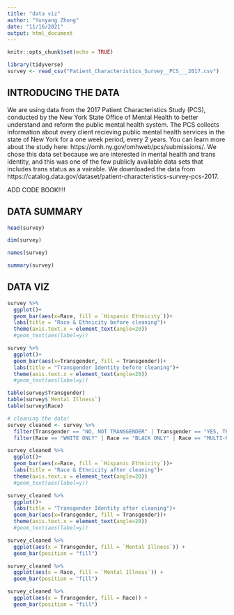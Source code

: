 ```yaml
---
title: "data viz"
author: "Yunyang Zhong"
date: "11/16/2021"
output: html_document
---
```


```r
knitr::opts_chunk$set(echo = TRUE)
```

```r
library(tidyverse)
survey <- read_csv("Patient_Characteristics_Survey__PCS___2017.csv")
```

## INTRODUCING THE DATA

We are using data from the 2017 Patient Characteristics Study (PCS), conducted by the New York State Office of Mental Health to better understand and reform the public mental health system. The PCS collects information about every client recieving public mental health services in the state of New York for a one week period, every 2 years. You can learn more about the study here: https://omh.ny.gov/omhweb/pcs/submissions/. We chose this data set because we are interested in mental health and trans identity, and this was one of the few publicly available data sets that includes trans status as a vairable. We downloaded the data from https://catalog.data.gov/dataset/patient-characteristics-survey-pcs-2017.

ADD CODE BOOK!!!!

## DATA SUMMARY
```r
head(survey)
```

```r
dim(survey)
```

```r
names(survey)
```

```r
summary(survey)
```

## DATA VIZ

```r
survey %>%
  ggplot()+
  geom_bar(aes(x=Race, fill = `Hispanic Ethnicity`))+
  labs(title = "Race & Ethnicity before cleaning")+
  theme(axis.text.x = element_text(angle=20))
  #geom_text(aes(label=y))
```

```r
survey %>%
  ggplot()+
  geom_bar(aes(x=Transgender, fill = Transgender))+
  labs(title = "Transgender Identity before cleaning")+
  theme(axis.text.x = element_text(angle=20))
  #geom_text(aes(label=y))
```

```r
table(survey$Transgender)
table(survey$`Mental Illness`)
table(survey$Race)
```

```r
# cleaning the data!
survey_cleaned <- survey %>% 
  filter(Transgender == "NO, NOT TRANSGENDER" | Transgender == "YES, TRANSGENDER")%>%
  filter(Race == "WHITE ONLY" | Race == "BLACK ONLY" | Race == "MULTI-RACIAL" | Race == "OTHER")
```

```r
survey_cleaned %>%
  ggplot()+
  geom_bar(aes(x=Race, fill = `Hispanic Ethnicity`))+
  labs(title = "Race & Ethnicity after cleaning")+
  theme(axis.text.x = element_text(angle=20))
  #geom_text(aes(label=y))
```

```r
survey_cleaned %>%
  ggplot()+
  labs(title = "Transgender Identity after cleaning")+
  geom_bar(aes(x=Transgender, fill = Transgender))+
  theme(axis.text.x = element_text(angle=20))
  #geom_text(aes(label=y))
```

```r
survey_cleaned %>% 
  ggplot(aes(x = Transgender, fill = `Mental Illness`)) +
  geom_bar(position = "fill")
```

```r
survey_cleaned %>% 
  ggplot(aes(x = Race, fill = `Mental Illness`)) +
  geom_bar(position = "fill")
```


```r
survey_cleaned %>% 
  ggplot(aes(x = Transgender, fill = Race)) +
  geom_bar(position = "fill")
```
